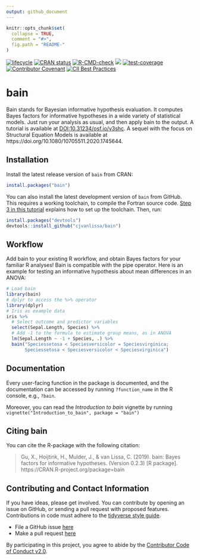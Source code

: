 ```yaml
---
output: github_document
---
```


<!-- README.md is generated from README.Rmd. Please edit that file -->

```r
knitr::opts_chunk$set(
  collapse = TRUE,
  comment = "#>",
  fig.path = "README-"
)
```


[![lifecycle](https://img.shields.io/badge/lifecycle-stable-brightgreen.svg)](https://lifecycle.r-lib.org/articles/stages.html#stable)
[![CRAN status](https://www.r-pkg.org/badges/version/bain)](https://cran.r-project.org/package=bain)
[![R-CMD-check](https://github.com/cjvanlissa/bain/actions/workflows/R-CMD-check.yaml/badge.svg)](https://github.com/cjvanlissa/bain/actions/workflows/R-CMD-check.yaml)
[![](https://cranlogs.r-pkg.org/badges/bain)](https://cran.r-project.org/package=bain)
[![test-coverage](https://github.com/cjvanlissa/bain/workflows/test-coverage/badge.svg)](https://github.com/cjvanlissa/bain/actions)
[![Contributor Covenant](https://img.shields.io/badge/Contributor%20Covenant-v2.0%20adopted-ff69b4.svg)](https://www.contributor-covenant.org/version/2/0/code_of_conduct.html)
[![CII Best Practices](https://bestpractices.coreinfrastructure.org/projects/3871/badge)](https://bestpractices.coreinfrastructure.org/projects/3871)

# bain

Bain stands for Bayesian informative hypothesis evaluation. It computes Bayes factors for informative hypotheses in a wide variety of statistical models. Just run your analysis as usual, and then apply bain to the output. A tutorial is available at [DOI:10.31234/osf.io/v3shc](https://psyarxiv.com/v3shc/). A sequel with the focus on Structural Equation Models is available at https://doi.org/10.1080/10705511.2020.1745644.

## Installation

Install the latest release version of `bain` from CRAN:

```r
install.packages("bain")
```

You can also install the latest development version of `bain` from GitHub. This requires a working toolchain, to compile the Fortran source code. [Step 3 in this tutorial](https://cjvanlissa.github.io/worcs/articles/setup.html) explains how to set up the toolchain. Then, run:

```r
install.packages("devtools")
devtools::install_github("cjvanlissa/bain")
```

## Workflow

Add bain to your existing R workflow, and obtain Bayes factors for your familiar R analyses! Bain is compatible with the pipe operator. Here is an example for testing an informative hypothesis about mean differences in an ANOVA:

```r
# Load bain
library(bain)
# dplyr to access the %>% operator
library(dplyr)
# Iris as example data
iris %>%
  # Select outcome and predictor variables
  select(Sepal.Length, Species) %>%      
  # Add -1 to the formula to estimate group means, as in ANOVA
  lm(Sepal.Length ~ -1 + Species, .) %>% 
  bain("Speciessetosa < Speciesversicolor = Speciesvirginica;
       Speciessetosa < Speciesversicolor < Speciesvirginica")
```

## Documentation

Every user-facing function in the package is documented, and the documentation can be accessed by running `?function_name` in the R console, e.g., `?bain`.

Moreover, you can read the *Introduction to bain* vignette by running `vignette("Introduction_to_bain", package = "bain")`

## Citing bain

You can cite the R-package with the following citation:

> Gu, X., Hoijtink, H., Mulder, J., & van Lissa, C. (2019). bain: Bayes factors for informative hypotheses. (Version 0.2.3) [R package]. https://CRAN.R-project.org/package=bain

## Contributing and Contact Information

If you have ideas, please get involved. You can contribute by opening an issue on GitHub, or sending a pull request with proposed features. Contributions in code must adhere to the [tidyverse style guide](https://style.tidyverse.org/).

* File a GitHub issue [here](https://github.com/cjvanlissa/bain)
* Make a pull request [here](https://github.com/cjvanlissa/bain/pulls)

By participating in this project, you agree to abide by the [Contributor Code of Conduct v2.0](https://www.contributor-covenant.org/version/2/0/code_of_conduct.html).
